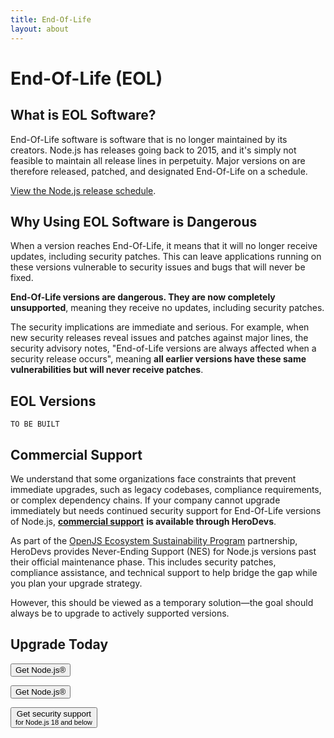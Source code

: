 ```yaml
---
title: End-Of-Life
layout: about
---
```


# End-Of-Life (EOL)

## What is EOL Software?

End-Of-Life software is software that is no longer maintained by its creators. Node.js has releases going back to 2015, and it's simply not feasible to maintain all release lines in perpetuity. Major versions on are therefore released, patched, and designated End-Of-Life on a schedule.

[View the Node.js release schedule](/about/releases/).

## Why Using EOL Software is Dangerous

When a version reaches End-Of-Life, it means that it will no longer receive updates, including security patches. This can leave applications running on these versions vulnerable to security issues and bugs that will never be fixed.

**End-Of-Life versions are dangerous. They are now completely unsupported**, meaning they receive no updates, including security patches.

The security implications are immediate and serious. For example, when new security releases reveal issues and patches against major lines, the security advisory notes, "End-of-Life versions are always affected when a security release occurs", meaning **all earlier versions have these same vulnerabilities but will never receive patches**.

## EOL Versions

`TO BE BUILT`

## Commercial Support

We understand that some organizations face constraints that prevent immediate upgrades, such as legacy codebases, compliance requirements, or complex dependency chains. If your company cannot upgrade immediately but needs continued security support for End-Of-Life versions of Node.js, [**commercial support**](https://www.herodevs.com/support/node-nes?utm_source=NodeJS+&utm_medium=Link&utm_campaign=Nodejs_eol_support) **is available through HeroDevs**.

As part of the [OpenJS Ecosystem Sustainability Program](https://openjsf.org/partners) partnership, HeroDevs provides Never-Ending Support (NES) for Node.js versions past their official maintenance phase. This includes security patches, compliance assistance, and technical support to help bridge the gap while you plan your upgrade strategy.

However, this should be viewed as a temporary solution—the goal should always be to upgrade to actively supported versions.

## Upgrade Today

<div className="flex flex-col gap-2">
  <Button kind="special" className="!hidden dark:!block" href="/download">Get Node.js®</Button>

  <Button kind="primary" className="!block dark:!hidden" href="/download">Get Node.js®</Button>

  <Button kind="secondary" className="!block" href="/blog/announcements/node-18-eol-support">
    <span>Get security support</span>
    <br />
    <small className="!text-xs">for Node.js 18 and below</small>
  </Button>
</div>
